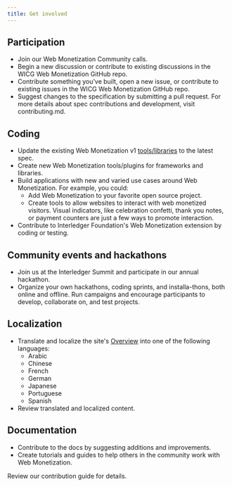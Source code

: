 ```yaml
---
title: Get involved
---
```



## Participation

- Join our <LinkOut href="https://calendar.google.com/calendar/u/0/r/eventedit/copy/c2dyMjY4M2k1dXRrcjZkYW05Mmo3c2xzZm1fMjAyNDA1MDlUMTMwMDAwWiBjX2NqMDI3Z21oc3VqazkxZXZpMjRkOXB2bXQ0QGc/bWVsaXNzYUBpbnRlcmxlZGdlci5vcmc?scp=ALL">Web Monetization Community calls</LinkOut>.
- Begin a <LinkOut href="https://github.com/WICG/webmonetization/discussions">new discussion or contribute to existing discussions</LinkOut> in the WICG Web Monetization GitHub repo.
- <LinkOut href='https://github.com/WICG/webmonetization/issues'>Contribute</LinkOut> something you’ve built, open a new issue, or contribute to existing issues in the WICG Web Monetization GitHub repo.
- Suggest changes to the <LinkOut href="https://webmonetization.org/specification/">specification</LinkOut> by submitting a pull request. For more details about spec contributions and development, visit <LinkOut href="https://github.com/WICG/webmonetization/blob/main/CONTRIBUTING.md">contributing.md</LinkOut>.

## Coding

- Update the existing Web Monetization v1 [tools/libraries](/developers/libraries/) to the latest spec.
- Create new Web Monetization tools/plugins for frameworks and libraries.
- Build applications with new and varied use cases around Web Monetization. For example, you could:
  - Add Web Monetization to your favorite open source project.
  - Create tools to allow websites to interact with web monetized visitors. Visual indicators, like celebration confetti, thank you notes, or payment counters are just a few ways to promote interaction.
- <LinkOut href='https://github.com/interledger/web-monetization-extension'>Contribute</LinkOut> to Interledger Foundation's Web Monetization extension by coding or testing.

## Community events and hackathons

- Join us at the <LinkOut href="https://interledger.org/summit">Interledger Summit</LinkOut> and participate in our annual hackathon.
- Organize your own hackathons, coding sprints, and installa-thons, both online and offline. Run campaigns and encourage participants to develop, collaborate on, and test projects.

## Localization

- <LinkOut href='https://github.com/WICG/webmonetization?tab=readme-ov-file#localizationinternationalization'>Translate and localize</LinkOut> the site's [Overview](/docs/) into one of the following languages:
  * Arabic 
  * Chinese 
  * French 
  * German 
  * Japanese 
  * Portuguese 
  * Spanish
- Review translated and localized content.

## Documentation

- Contribute to the docs by suggesting additions and improvements.
- Create tutorials and guides to help others in the community work with Web Monetization.

Review our <LinkOut href="https://github.com/WICG/webmonetization?tab=readme-ov-file#contribute">contribution guide</LinkOut> for details.